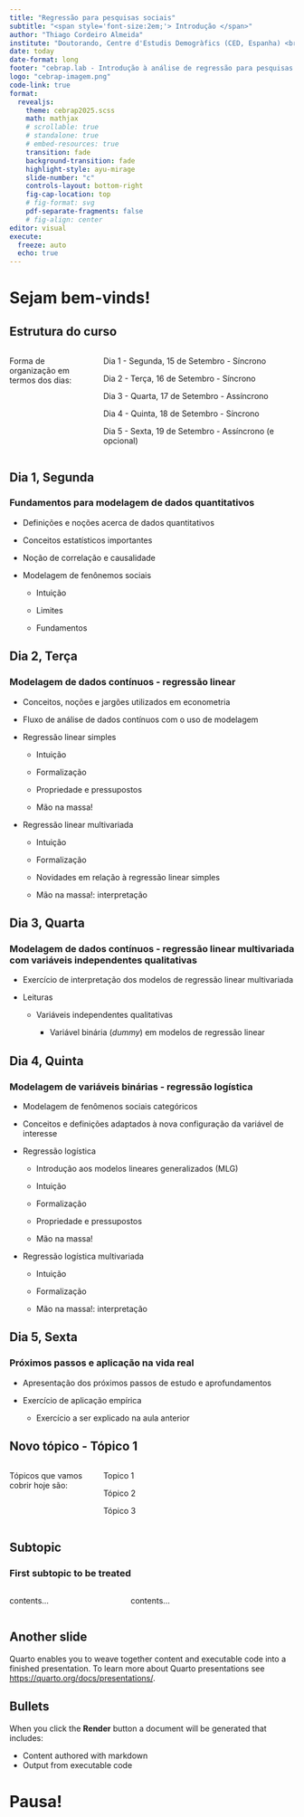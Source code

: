 ```yaml
---
title: "Regressão para pesquisas sociais"
subtitle: "<span style='font-size:2em;'> Introdução </span>"
author: "Thiago Cordeiro Almeida"
institute: "Doutorando, Centre d'Estudis Demogràfics (CED, Espanha) <br> Pesquisador Assistente (Cebrap) <br>"
date: today
date-format: long
footer: "cebrap.lab - Introdução à análise de regressão para pesquisas sociais"
logo: "cebrap-imagem.png"
code-link: true
format:
  revealjs:
    theme: cebrap2025.scss
    math: mathjax
    # scrollable: true
    # standalone: true
    # embed-resources: true
    transition: fade
    background-transition: fade
    highlight-style: ayu-mirage
    slide-number: "c"
    controls-layout: bottom-right
    fig-cap-location: top
    # fig-format: svg
    pdf-separate-fragments: false
    # fig-align: center
editor: visual
execute:
  freeze: auto
  echo: true
---
```


# Sejam bem-vinds! {.theme-first}

## Estrutura do curso {.theme-next}
::: columns

::: {.column width="30%"}
Forma de organização em termos dos dias:
:::

::: {.column width="70%"}
Dia 1 - Segunda, 15 de Setembro - Síncrono

Dia 2 - Terça, 16 de Setembro - Síncrono

Dia 3 - Quarta, 17 de Setembro - Assíncrono

Dia 4 - Quinta, 18 de Setembro - Síncrono

Dia 5 - Sexta, 19 de Setembro - Assíncrono (e opcional)
:::

:::

## Dia 1, Segunda {.theme-subtopic}

### Fundamentos para modelagem de dados quantitativos

::: {.incremental}

- Definições e noções acerca de dados quantitativos

- Conceitos estatísticos importantes

- Noção de correlação e causalidade

- Modelagem de fenônemos sociais

  - Intuição
  
  - Limites
  
  - Fundamentos

:::

## Dia 2, Terça {.theme-subtopic}

### Modelagem de dados contínuos - regressão linear

::: {.incremental}

- Conceitos, noções e jargões utilizados em econometria

- Fluxo de análise de dados contínuos com o uso de modelagem

- Regressão linear simples

  - Intuição
  
  - Formalização
  
  - Propriedade e pressupostos
  
  - Mão na massa!

- Regressão linear multivariada

  - Intuição
  
  - Formalização
  
  - Novidades em relação à regressão linear simples
  
  - Mão na massa!: interpretação

:::

## Dia 3, Quarta {.theme-subtopic}

### Modelagem de dados contínuos - regressão linear multivariada com variáveis independentes qualitativas

::: {.incremental}

- Exercício de interpretação dos modelos de regressão linear multivariada

- Leituras

  - Variáveis independentes qualitativas
  
    - Variável binária (*dummy*) em modelos de regressão linear

:::

## Dia 4, Quinta {.theme-subtopic}

### Modelagem de variáveis binárias - regressão logística

::: {.incremental}

- Modelagem de fenômenos sociais categóricos

- Conceitos e definições adaptados à nova configuração da variável de interesse

- Regressão logística

  - Introdução aos modelos lineares generalizados (MLG)

  - Intuição
  
  - Formalização
  
  - Propriedade e pressupostos
  
  - Mão na massa!

- Regressão logística multivariada

  - Intuição
  
  - Formalização
  
  - Mão na massa!: interpretação

:::

## Dia 5, Sexta {.theme-subtopic}

### Próximos passos e aplicação na vida real

::: {.incremental}

- Apresentação dos próximos passos de estudo e aprofundamentos

- Exercício de aplicação empírica

  - Exercício a ser explicado na aula anterior

:::


## Novo tópico - Tópico 1 {.theme-next}

::: columns

::: {.column width="30%"}
Tópicos que vamos cobrir hoje são:
:::

::: {.column width="70%"}

::: {.fragment}
Topico 1
:::

::: {.fragment .fade-in-then-semi-out}
Tópico 2
:::

::: {.fragment .fade-in-then-semi-out}
Tópico 3
:::

:::
:::

## Subtopic {.theme-subtopic}

### First subtopic to be treated

:::: {.columns}

::: {.column width="40%"}
contents...
:::

::: {.column width="60%"}
contents...
:::

::::


## Another slide
Quarto enables you to weave together content and executable code into a finished presentation. To learn more about Quarto presentations see <https://quarto.org/docs/presentations/>.

## Bullets

When you click the **Render** button a document will be generated that includes:

-   Content authored with markdown
-   Output from executable code

# Pausa! {.theme-stop}

<div style="display: flex; justify-content: flex-end; align-items: center; height: 100vh;">
  <img src="stop/stop.gif" 
       style="border-radius: 50%; border:5px solid #708d81; width:450px; height:auto;" />
</div>



## Code

When you click the **Render** button a presentation will be generated that includes both content and the output of embedded code. You can embed code like this:

```r
1 + 1
```

# Cebrap - fim {.cebrap-fim}

Mudar as informações contidas em cada linha aqui.

Podemos colocar outras aqui
